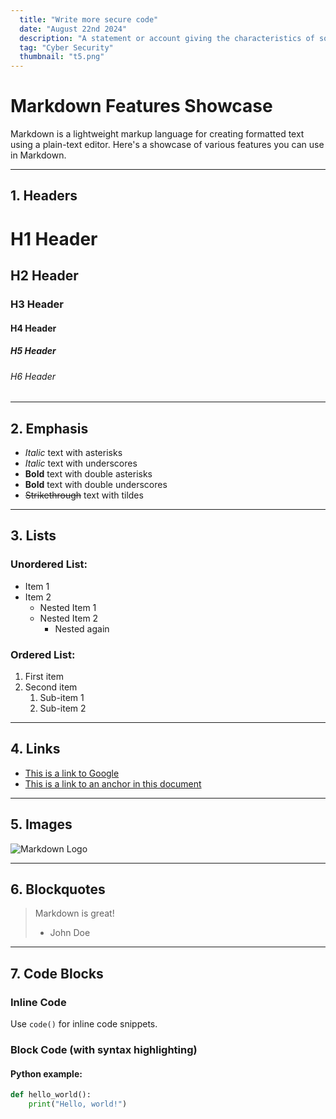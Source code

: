 ```yaml
---
  title: "Write more secure code"
  date: "August 22nd 2024"
  description: "A statement or account giving the characteristics of someone or something : a descriptive statement or account."
  tag: "Cyber Security"
  thumbnail: "t5.png"
---
```


# Markdown Features Showcase

Markdown is a lightweight markup language for creating formatted text using a plain-text editor. Here's a showcase of various features you can use in Markdown.

---

## 1. Headers

# H1 Header
## H2 Header
### H3 Header
#### H4 Header
##### H5 Header
###### H6 Header

---

## 2. Emphasis

- *Italic* text with asterisks
- _Italic_ text with underscores
- **Bold** text with double asterisks
- __Bold__ text with double underscores
- ~~Strikethrough~~ text with tildes

---

## 3. Lists

### Unordered List:
- Item 1
- Item 2
  - Nested Item 1
  - Nested Item 2
    - Nested again

### Ordered List:
1. First item
2. Second item
   1. Sub-item 1
   2. Sub-item 2

---

## 4. Links

- [This is a link to Google](https://www.google.com)
- [This is a link to an anchor in this document](#markdown-features-showcase)

---

## 5. Images

![Markdown Logo](https://upload.wikimedia.org/wikipedia/commons/4/48/Markdown-mark.svg)

---

## 6. Blockquotes

> Markdown is great!  
> - John Doe

---

## 7. Code Blocks

### Inline Code
Use `code()` for inline code snippets.

### Block Code (with syntax highlighting)
#### Python example:
```python
def hello_world():
    print("Hello, world!")
